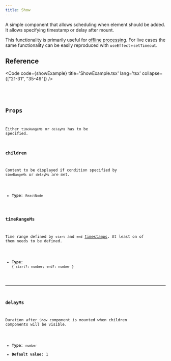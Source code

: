 ```yaml
---
title: Show
---
```


A simple component that allows scheduling when element should be added. It allows specifying
timestamp or delay after mount.

This functionality is primarily useful for [offline processing](/fundamentals/glossary#offline-processing).
For live cases the same functionality can be easily reproduced with `useEffect`+`setTimeout`.

## Reference

<Code code={showExample} title='ShowExample.tsx' lang='tsx' collapse={["21-31", "35-49"]} />

<CollapsibleDetails summaryTitle='Type definitions'>
<Code code={`
type ShowProps = {
    children: ReactNode;
    timeRangeMs?: { start?: number; end?: number };
    delayMs?: number
}
`} lang='tsx' />
</CollapsibleDetails>

## Props

Either `timeRangeMs` or `delayMs` has to be specified.

### children
Content to be displayed if condition specified by `timeRangeMs` or `delayMs` are met.

- **Type**: `ReactNode`

### timeRangeMs
Time range defined by `start` and `end` [timestamps](/fundamentals/glossary#timestamp). At least on of them
needs to be defined.

- **Type**: `{ start?: number; end?: number }`

---

### delayMs
Duration after `Show` component is mounted when children components
will be visible.

- **Type**: `number`
- **Default value**: 1

